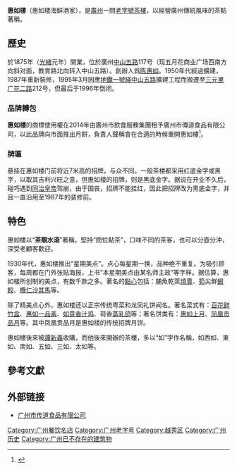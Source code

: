 '''惠如樓'''（惠如楼海鲜酒家），是[[廣州|廣州]]一間[[老字號|老字號]][[茶樓|茶樓]]，以經營廣州傳統風味的茶點著稱。

== 歷史 ==
於1875年（[[光緒|光緒]]元年）開業，位於廣州[[中山路_(广州)|中山五路]]117号（现五月花商业广场西南方向斜对面，教育路北向转入中山五路）。創辦人爲[[陈惠如|陈惠如]]。1950年代經過擴建，1987年重新裝修，1995年3月因應[[廣州地鐵1號線|地鐵一號綫]][[中山五路|中山五路]]擴建工程而搬遷至[[三元里|三元里]][[广花路|广花二路]]212号，但最后于1996年倒闭。

=== 品牌轉包 ===
'''惠如樓'''的商標使用權在2014年由廣州市飲食服務集團租予廣州市傳道食品有限公司，以此品牌向市面推出月餅，負責人聲稱會在合適的時候重開惠如樓<ref>{{Cite web|url=http://news.163.com/14/0710/08/A0PEHPMM00014AED.html|title=惠如楼经典“重出江湖”|accessdate=|author=|date=2014-07-10|publisher=廣州日報|archive-url=https://web.archive.org/web/20171029173720/http://news.163.com/14/0710/08/A0PEHPMM00014AED.html|archive-date=2017-10-29|dead-url=yes}}</ref>。

=== 牌匾 ===
悬挂在惠如楼门前将近7米高的招牌，与众不同。一般茶楼都采用红底金字或黑字，以取其吉利兴旺之意，但惠如楼的招牌，则是黑底金字。据说在开业不久后，碰巧遇到[[同治皇帝|同治皇帝]]驾崩，由于国丧，招牌不能挂红，因此把招牌改为黑底金字，并且一直沿用至1987年的装修前。

== 特色 ==
惠如樓以“'''茶靚水滾'''”著稱，堅持“問位點茶”，口味不同的茶客，也可以分壺分沖，深受老顧客歡迎。

1930年代，惠如楼推出“星期美点”。点心每星期一换，品种绝不重复。为吸引顾客，每周都在门外张贴海报，上书“本星期美点由某名师主政”等字样。据估算，惠如楼所创制的美点，有数千款之多。著名的[[點心|點心]]包括：脯魚乾蒸[[燒賣|燒賣]]、[[筍|筍]]尖鮮[[蝦餃|蝦餃]]、[[欖仁|欖仁]][[沙其馬|沙其馬]]等。

除了精美点心外，惠如楼还以正宗传统粤菜和龙凤礼饼闻名。著名菜式有：[[百花鲜竹盒|百花鲜竹盒]]、[[惠如一品素|惠如一品素]]、[[如意香汁鸡|如意香汁鸡]]、荷香[[蒸|蒸]][[乳鸽|乳鸽]]等；著名饼类有：[[惠如上月|惠如上月]]、[[凤凰贡品月|凤凰贡品月]]等。其中凤凰贡品月是惠如楼的传统招牌月饼。

惠如樓後來被[[譚新義|譚新義]]收購，而他後來開辦的茶樓，多以“如”字作名稱，如西如、東如、南如、五如、三如、太如等。

== 參考文獻 ==
{{reflist}}

== 外部链接 ==
* [https://web.archive.org/web/20171029173949/http://www.hrl1875.com/index.php 广州市传道食品有限公司] 

{{coord|23|7|41.10|N|113|15|39.29|E|display=title|region:CH_type}}

[[Category:广州餐饮名店|Category:广州餐饮名店]]
[[Category:广州老字号|Category:广州老字号]]
[[Category:越秀区|Category:越秀区]]
[[Category:广州历史|Category:广州历史]]
[[Category:广州已不存在的建筑物|Category:广州已不存在的建筑物]]